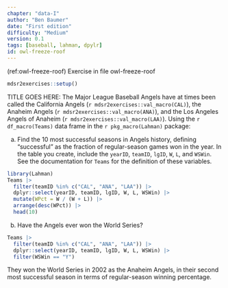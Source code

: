 ```yaml
---
chapter: "data-I"
author: "Ben Baumer"
date: "First edition"
difficulty: "Medium"
version: 0.1
tags: [baseball, lahman, dpylr]
id: owl-freeze-roof 
---
```


(ref:owl-freeze-roof) Exercise in file owl-freeze-roof

```r
mdsr2exercises::setup()
```

TITLE GOES HERE: The Major League Baseball Angels have at times been called the California Angels (`r mdsr2exercises::val_macro(CAL)`), the Anaheim Angels (`r mdsr2exercises::val_macro(ANA)`), and the Los Angeles Angels of Anaheim (`r mdsr2exercises::val_macro(LAA)`). Using the `r df_macro(Teams)` data frame in the `r pkg_macro(Lahman)` package: 

a. Find the 10 most successful seasons in Angels history, defining "successful" as the fraction of regular-season games won in the year. In the table you create, include the `yearID`, `teamID`, `lgID`, `W`, `L`, and `WSWin`. See the documentation for `Teams` for the definition of these variables.

<!--begin-answer-->
```r
library(Lahman)
Teams |>
  filter(teamID %in% c("CAL", "ANA", "LAA")) |>
  dplyr::select(yearID, teamID, lgID, W, L, WSWin) |>
  mutate(WPct = W / (W + L)) |>
  arrange(desc(WPct)) |>
  head(10)
```
<!--end-answer-->

b. Have the Angels ever won the World Series?

<!--begin-answer-->
```r
Teams |>
  filter(teamID %in% c("CAL", "ANA", "LAA")) |>
  dplyr::select(yearID, teamID, lgID, W, L, WSWin) |>
  filter(WSWin == "Y")
```
They won the World Series in 2002 as the Anaheim Angels, in their second most successful season in terms of regular-season winning percentage.

<!--end-answer-->

